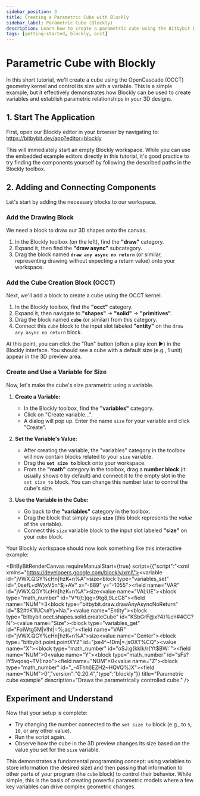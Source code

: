 ```yaml
---
sidebar_position: 3
title: Creating a Parametric Cube with Blockly
sidebar_label: Parametric Cube (Blockly)
description: Learn how to create a parametric cube using the Bitbybit Blockly editor, OpenCascade (OCCT), and variables.
tags: [getting-started, blockly, occt]
---
```



# Parametric Cube with Blockly

In this short tutorial, we'll create a cube using the OpenCascade (OCCT) geometry kernel and control its size with a variable. This is a simple example, but it effectively demonstrates how Blockly can be used to create variables and establish parametric relationships in your 3D designs.

## 1. Start The Application

First, open our Blockly editor in your browser by navigating to:
<a href="https://bitbybit.dev/app?editor=blockly" target="_blank" rel="noopener noreferrer">https://bitbybit.dev/app?editor=blockly</a>

This will immediately start an empty Blockly workspace. While you can use the embedded example editors directly in this tutorial, it's good practice to try finding the components yourself by following the described paths in the Blockly toolbox.

## 2. Adding and Connecting Components

Let's start by adding the necessary blocks to our workspace.

### Add the Drawing Block

We need a block to draw our 3D shapes onto the canvas.

1.  In the Blockly toolbox (on the left), find the **"draw"** category.
2.  Expand it, then find the **"draw async"** subcategory.
3.  Drag the block named **`draw any async no return`** (or similar, representing drawing without expecting a return value) onto your workspace.

### Add the Cube Creation Block (OCCT)

Next, we'll add a block to create a cube using the OCCT kernel.

1.  In the Blockly toolbox, find the **"occt"** category.
2.  Expand it, then navigate to **"shapes"** -> **"solid"** -> **"primitives"**.
3.  Drag the block named **`cube`** (or similar) from this category.
4.  Connect this `cube` block to the input slot labeled **"entity"** on the `draw any async no return` block.

<Admonition type="note" title="Run the Script">
  At this point, you can click the "Run" button (often a play icon ▶️) in the Blockly interface. You should see a cube with a default size (e.g., 1 unit) appear in the 3D preview area.
</Admonition>

### Create and Use a Variable for Size

Now, let's make the cube's size parametric using a variable.

1.  **Create a Variable:**
    *   In the Blockly toolbox, find the **"variables"** category.
    *   Click on "Create variable...".
    *   A dialog will pop up. Enter the name `size` for your variable and click "Create".

2.  **Set the Variable's Value:**
    *   After creating the variable, the "variables" category in the toolbox will now contain blocks related to your `size` variable.
    *   Drag the **`set size to`** block onto your workspace.
    *   From the **"math"** category in the toolbox, drag a **number block** (it usually shows `0` by default) and connect it to the empty slot in the `set size to` block. You can change this number later to control the cube's size.

3.  **Use the Variable in the Cube:**
    *   Go back to the **"variables"** category in the toolbox.
    *   Drag the block that simply says **`size`** (this block represents the *value* of the variable).
    *   Connect this `size` variable block to the input slot labeled **"size"** on your `cube` block.

Your Blockly workspace should now look something like this interactive example:


<BitByBitRenderCanvas
  requireManualStart={true}
  script={{"script":"<xml xmlns=\"https://developers.google.com/blockly/xml\"><variables><variable id=\"jVWX.QGY%cHn[hzK+n%A\">size</variable></variables><block type=\"variables_set\" id=\",0sefL+dW}xV5n^$j+AV\" x=\"-689\" y=\"-1055\"><field name=\"VAR\" id=\"jVWX.QGY%cHn[hzK+n%A\">size</field><value name=\"VALUE\"><block type=\"math_number\" id=\"V^t{t:]qg=9tg8,9LcC8\"><field name=\"NUM\">3</field></block></value><next><block type=\"bitbybit.draw.drawAnyAsyncNoReturn\" id=\"$2#tlK1lUC`%0`Yy=Na.\"><value name=\"Entity\"><block type=\"bitbybit.occt.shapes.solid.createCube\" id=\"KSbGrF@x?4}%ch#4CC?N\"><value name=\"Size\"><block type=\"variables_get\" id=\"FoIWtg5M|v!ht|=%;aq;\"><field name=\"VAR\" id=\"jVWX.QGY%cHn[hzK+n%A\">size</field></block></value><value name=\"Center\"><block type=\"bitbybit.point.pointXYZ\" id=\"jxe4^~!Dm|=.jsOXT%CQ\"><value name=\"X\"><block type=\"math_number\" id=\"oSJ:g{kkIk/r{Yt$BW:`\"><field name=\"NUM\">0</field></block></value><value name=\"Y\"><block type=\"math_number\" id=\"sFs?IY5vqosq~TV(Inzo\"><field name=\"NUM\">0</field></block></value><value name=\"Z\"><block type=\"math_number\" id=\"_-4Thhl)EZH2~HQVQ%]X\"><field name=\"NUM\">0</field></block></value></block></value></block></value></block></next></block></xml>","version":"0.20.4","type":"blockly"}}
  title="Parametric cube example"
  description="Draws the parametrically controlled cube."
/>

## Experiment and Understand

Now that your setup is complete:

*   Try changing the number connected to the `set size to` block (e.g., to `5`, `10`, or any other value).
*   Run the script again.
*   Observe how the cube in the 3D preview changes its size based on the value you set for the `size` variable.

This demonstrates a fundamental programming concept: using variables to store information (the desired size) and then passing that information to other parts of your program (the `cube` block) to control their behavior. While simple, this is the basis of creating powerful parametric models where a few key variables can drive complex geometric changes.